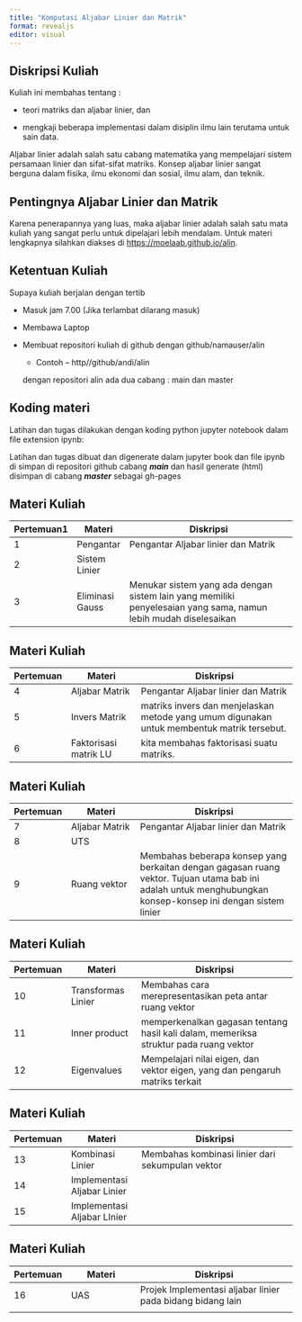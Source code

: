 ```yaml
---
title: "Komputasi Aljabar Linier dan Matrik"
format: revealjs
editor: visual
---
```


## Diskripsi Kuliah

Kuliah ini membahas tentang :

-   teori matriks dan aljabar linier, dan

-   mengkaji beberapa implementasi dalam disiplin ilmu lain terutama untuk sain data.

Aljabar linier adalah salah satu cabang matematika yang mempelajari sistem persamaan linier dan sifat-sifat matriks. Konsep aljabar linier sangat berguna dalam fisika, ilmu ekonomi dan sosial, ilmu alam, dan teknik.

## Pentingnya Aljabar Linier dan Matrik

Karena penerapannya yang luas, maka aljabar linier adalah salah satu mata kuliah yang sangat perlu untuk dipelajari lebih mendalam. Untuk materi lengkapnya silahkan diakses di <https://moelaab.github.io/alin>.

## Ketentuan Kuliah

Supaya kuliah berjalan dengan tertib

-   Masuk jam 7.00 (Jika terlambat dilarang masuk)

-   Membawa Laptop

-   Membuat repositori kuliah di github dengan github/namauser/alin

    -   Contoh -- http//github/andi/alin

    dengan repositori alin ada dua cabang : main dan master

## Koding materi

Latihan dan tugas dilakukan dengan koding python jupyter notebook dalam file extension ipynb:

Latihan dan tugas dibuat dan digenerate dalam jupyter book dan file ipynb di simpan di repositori github cabang ***main*** dan hasil generate (html) disimpan di cabang ***master*** sebagai gh-pages

## Materi Kuliah

| Pertemuan1 | Materi          | Diskripsi                                                                                                       |
|------------|------------|-------------------------------------------------|
| 1          | Pengantar       | Pengantar Aljabar linier dan Matrik                                                                             |
| 2          | Sistem Linier   |                                                                                                                 |
| 3          | Eliminasi Gauss | Menukar sistem yang ada dengan sistem lain yang memiliki penyelesaian yang sama, namun lebih mudah diselesaikan |

## Materi Kuliah

| Pertemuan | Materi         | Diskripsi                           |
|-----------|----------------|-------------------------------------|
| 4         | Aljabar Matrik | Pengantar Aljabar linier dan Matrik |
| 5         | Invers Matrik | matriks invers dan menjelaskan metode yang umum digunakan untuk membentuk matrik tersebut. |
| 6         | Faktorisasi matrik LU | kita membahas faktorisasi suatu matriks. |

## Materi Kuliah

| Pertemuan | Materi         | Diskripsi                           |
|-----------|----------------|-------------------------------------|
| 7         | Aljabar Matrik | Pengantar Aljabar linier dan Matrik |
| 8         | UTS |  |
| 9         | Ruang vektor | Membahas beberapa konsep yang berkaitan dengan gagasan ruang vektor. Tujuan utama bab ini adalah untuk menghubungkan konsep-konsep ini dengan sistem linier |


## Materi Kuliah

| Pertemuan | Materi         | Diskripsi                           |
|-----------|----------------|-------------------------------------|
| 10         | Transformas Linier | Membahas cara merepresentasikan peta antar ruang vektor |
| 11         | Inner product | memperkenalkan gagasan tentang hasil kali dalam, memeriksa struktur pada ruang vektor |
| 12         |Eigenvalues     | Mempelajari  nilai eigen, dan vektor eigen, yang dan pengaruh matriks terkait |

## Materi Kuliah

| Pertemuan | Materi         | Diskripsi                           |
|-----------|----------------|-------------------------------------|
| 13         | Kombinasi Linier |Membahas kombinasi linier dari sekumpulan vektor  |
| 14         | Implementasi Aljabar Linier |  |
| 15         | Implementasi Aljabar LInier    |  |

## Materi Kuliah

| Pertemuan | Materi         | Diskripsi                           |
|-----------|----------------|-------------------------------------|
| 16         | UAS | Projek Implementasi aljabar linier pada bidang bidang lain
 |
